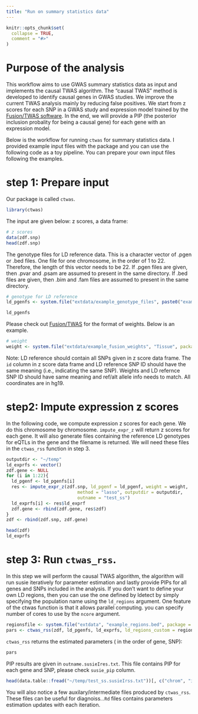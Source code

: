 ```yaml
---
title: "Run on summary statistics data"
---
```


```r
knitr::opts_chunk$set(
  collapse = TRUE,
  comment = "#>"
)
```
# Purpose of the analysis

This workflow aims to use GWAS summary statistics data as input and implements the causal TWAS algorithm.  The "causal TWAS" method is developed to identify causal genes in GWAS studies. We improve the current TWAS analysis mainly by reducing false positives. We start from z scores for each SNP in a GWAS study and expression model trained by the [Fusion/TWAS software](http://gusevlab.org/projects/fusion/). In the end, we will provide a PIP (the posterior inclusion probality for being a causal gene) for each gene with an expression model. 

Below is the workflow for running `ctwas` for summary statistics data. I provided example input files with the package and you can use the following code as a toy pipeline. You can prepare your own input files following the examples. 

# step 1: Prepare input

Our package is called `ctwas`.

```r
library(ctwas)
```

The input are given below: z scores, a data frame:

```r
# z scores
data(zdf.snp)
head(zdf.snp)
```

The genotype files for LD reference data. This is a character vector of .pgen or .bed files. One file for one chromosome, in the order of 1 to 22. Therefore, the length of this vector needs to be 22. If .pgen files are given, then .pvar and .psam are assumed to present in the same directory. If .bed files are given, then .bim and .fam files are assumed to present in the same directory.
```r
# genotype for LD reference
ld_pgenfs <- system.file("extdata/example_genotype_files", paste0("example_chr", 1:22, ".pgen"), package = "ctwas")

ld_pgenfs
```

Please check out [Fusion/TWAS](http://gusevlab.org/projects/fusion/#computing-your-own-functional-weights) for the format of weights. Below is an example.
```r
# weight
weight <- system.file("extdata/example_fusion_weights", "Tissue", package = "ctwas")
```

Note: LD reference should contain all SNPs given in z score data frame. The `id` column in z score data frame and LD reference SNP ID should have the same meaning (i.e., indicating the same SNP). Weights and LD refernce SNP ID should have same meaning and ref/alt allele info needs to match. All coordinates are in hg19.


# step2: Impute expression z scores
In the following code, we compute expression z scores for each gene. We do this chromosome by chromosome. `impute_expr_z` will return z scores for each gene. It will also generate files containing the reference LD genotypes for eQTLs in the gene and the filename is returned. We will need these files in the `ctwas_rss` function in step 3.
```r
outputdir <- "~/temp"
ld_exprfs <- vector()
zdf.gene <- NULL
for (i in 1:22){
  ld_pgenf <- ld_pgenfs[i]
  res <- impute_expr_z(zdf.snp, ld_pgenf = ld_pgenf, weight = weight,
                           method = "lasso", outputdir = outputdir,
                           outname = "test_ss")
  ld_exprfs[i] <- res$ld_exprf
  zdf.gene <- rbind(zdf.gene, res$zdf)
}
zdf <- rbind(zdf.snp, zdf.gene)

head(zdf)
ld_exprfs
```

# step 3: Run `ctwas_rss`. 
In this step we will perform the causal TWAS algorithm, the algorithm will run susie iteratively for parameter estimation and lastly provide PIPs for all genes and SNPs included in the analysis. If you don't want to define your own LD regions, then you can use the one defined by ldetect by simply specifying the population name using the `ld_regions` argument. One feature of the ctwas function is that it allows parallel computing. you can specify number of cores to use by the `ncore` argument. 

```r
regionsfile <- system.file("extdata", "example_regions.bed", package = "ctwas")
pars <- ctwas_rss(zdf, ld_pgenfs, ld_exprfs, ld_regions_custom = regionsfile, thin = 1, outputdir = outputdir, outname = "test_ss", ncore = 1)
```

`ctwas_rss` returns the estimated parameters ( in the order of gene, SNP):

```r
pars
```

PIP results are given in `outname.susieIres.txt`. This file contains PIP for each gene and SNP, please check `susie_pip` column. 

```r
head(data.table::fread("~/temp/test_ss.susieIrss.txt"))[, c("chrom", "id", "pos", "type", "susie_pip")]
```

You will also notice a few auxilary/intermediate files produced by `ctwas_rss`. These files can be useful for diagnoiss.`.Rd` files contains parameters estimation updates with each iteration.
